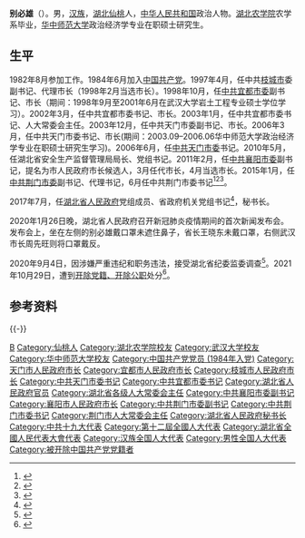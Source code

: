 '''别必雄'''（{{bd|1962年|1月||catIdx=Bie别}}）。男，[[汉族|汉族]]，[[湖北|湖北]][[仙桃市|仙桃]]人，[[中华人民共和国|中华人民共和国]]政治人物。[[湖北农学院|湖北农学院]]农学系毕业，[[华中师范大学|华中师范大学]]政治经济学专业在职硕士研究生。

== 生平 ==
1982年8月参加工作。1984年6月加入[[中国共产党|中国共产党]]。1997年4月，任中共[[枝城市|枝城市]]委副书记、代理市长（1998年2月当选市长）。1998年10月，任[[中共宜都市委|中共宜都市委]]副书记、市长（期间：1998年9月至2001年6月在武汉大学岩土工程专业硕士学位学习）。2002年3月，任中共宜都市委书记、市长。2003年1月，任中共宜都市委书记、人大常委会主任。2003年12月，任中共天门市委副书记、市长。2006年3月，任中共天门市委书记、市长(期间：2003.09–2006.06华中师范大学政治经济学专业在职硕士研究生学习)。2006年6月，任[[中共天门市委|中共天门市委]]书记。2010年5月，任湖北省安全生产监督管理局局长、党组书记。2011年2月，任[[中共襄阳市委|中共襄阳市委]]副书记，提名为市人民政府市长候选人，3月任代市长，4月当选市长。2015年1月，任[[中共荆门市委|中共荆门市委]]副书记、代理书记，6月任中共荆门市委书记<ref>{{cite news|title=我市召开领导干部大会 宣布省委关于荆门市委主要领导调整决定|url=http://www.jingmen.gov.cn/zwgk/zwdt/zwyw/201501/t20150126_153936.shtml|newspaper=荆门市人民政府|date=2015-01-26|access-date=2015-03-14|archive-url=https://web.archive.org/web/20150402090701/http://www.jingmen.gov.cn/zwgk/zwdt/zwyw/201501/t20150126_153936.shtml|archive-date=2015-04-02|dead-url=yes}}</ref><ref>{{cite news|title=全国人大代表信息-别斯雄|url=http://210.82.31.1:8084/delegate/viewDelegate.action?dbid=200812158984|accessdate=2015-03-14|newspaper=全国人大网|archive-url=https://web.archive.org/web/20150402091444/http://www.npc.gov.cn/delegate/viewDelegate.action?dbid=200812158984|archive-date=2015-04-02|dead-url=yes}}</ref><ref>{{cite web|url=http://www.thepaper.cn/newsDetail_forward_1337351|title=湖北荆门市委代书记别必雄“扶正”，前任万勇已任武汉市长|publisher=澎湃新闻|accessdate=2016-07-01|archive-date=2017-12-08|archive-url=https://web.archive.org/web/20171208100120/http://www.thepaper.cn/newsDetail_forward_1337351|dead-url=no}}</ref>。

2017年7月，任[[湖北省人民政府|湖北省人民政府]]党组成员、省政府机关党组书记<ref>{{Cite web |url=http://district.ce.cn/newarea/sddy/201707/18/t20170718_24280724.shtml |title=荆门市委书记别必雄出任湖北省政府党组成员(简历) |accessdate=2017-07-18 |archive-date=2017-12-01 |archive-url=https://web.archive.org/web/20171201035541/http://district.ce.cn/newarea/sddy/201707/18/t20170718_24280724.shtml |dead-url=no }}</ref>，秘书长。

2020年1月26日晚，湖北省人民政府召开新冠肺炎疫情期间的首次新闻发布会。发布会上，坐在左侧的别必雄戴口罩未遮住鼻子，省长王晓东未戴口罩，右侧武汉市长周先旺则将口罩戴反。

2020年9月4日，因涉嫌严重违纪和职务违法，接受湖北省纪委监委调查<ref>{{Cite web|title=湖北省政府秘书长别必雄涉嫌严重违纪和职务违法被查-中新网|url=http://www.chinanews.com/gn/2020/09-04/9282636.shtml|accessdate=2020-09-04|work=www.chinanews.com|archive-date=2020-10-22|archive-url=https://web.archive.org/web/20201022093731/http://www.chinanews.com/gn/2020/09-04/9282636.shtml|dead-url=no}}</ref>。2021年10月29日，遭到[[双开|开除党籍、开除公职]]处分<ref>{{Cite web|url=https://www.ccdi.gov.cn/yaowen/202110/t20211029_253200.html|title=湖北省政府原党组成员、秘书长别必雄被开除党籍和公职|work=中央纪委国家监委网站|accessdate=2021-10-30|archive-date=2021-11-04|archive-url=https://web.archive.org/web/20211104044346/https://www.ccdi.gov.cn/yaowen/202110/t20211029_253200.html|dead-url=no}}</ref>。

== 参考资料 ==
{{reflist}}

{{-}}
{{start box}}
{{s-gov|prc}}
{{s-before|[[王祥喜|王祥喜]]}}
{{s-title|[[湖北省人民政府|湖北省人民政府]]秘书长|2017年7月－2020年9月}}
{{s-after|[[蔚盛斌|蔚盛斌]]}}
{{s-before|[[李新华|李新华]]}}
{{s-title|[[襄阳市人民政府|襄阳市人民政府]]市长|2011年3月－2015年1月}}
{{s-after|[[秦军|秦军]]}}
{{s-ppo|cpc}}
{{s-before|[[万勇|万勇]]}}
{{s-title|[[中国共产党荆门市委员会|中国共产党荆门市委员会]]书记|2015年1月－2017年11月}}
{{s-after|[[张爱国_(1962年)|张爱国]]}}
{{end box}}

{{中共十九大以来的反腐败工作}}

{{Authority control}}
{{DEFAULTSORT:Bie别}}
[[Category:别姓|B]]
[[Category:仙桃人|Category:仙桃人]]
[[Category:湖北农学院校友|Category:湖北农学院校友]]
[[Category:武汉大学校友|Category:武汉大学校友]]
[[Category:华中师范大学校友|Category:华中师范大学校友]]
[[Category:中国共产党党员_(1984年入党)|Category:中国共产党党员 (1984年入党)]]
[[Category:天门市人民政府市长|Category:天门市人民政府市长]]
[[Category:宜都市人民政府市长|Category:宜都市人民政府市长]]
[[Category:枝城市人民政府市长|Category:枝城市人民政府市长]]
[[Category:中共天门市委书记|Category:中共天门市委书记]]
[[Category:中共宜都市委书记|Category:中共宜都市委书记]]
[[Category:湖北省人民政府官员|Category:湖北省人民政府官员]]
[[Category:湖北省各级人大常委会主任|Category:湖北省各级人大常委会主任]]
[[Category:中共襄阳市委副书记|Category:中共襄阳市委副书记]]
[[Category:襄阳市人民政府市长|Category:襄阳市人民政府市长]]
[[Category:中共荆门市委副书记|Category:中共荆门市委副书记]]
[[Category:中共荆门市委书记|Category:中共荆门市委书记]]
[[Category:荆门市人大常委会主任|Category:荆门市人大常委会主任]]
[[Category:湖北省人民政府秘书长|Category:湖北省人民政府秘书长]]
[[Category:中共十九大代表|Category:中共十九大代表]]
[[Category:第十二屆全國人大代表|Category:第十二屆全國人大代表]]
[[Category:湖北省全國人民代表大會代表|Category:湖北省全國人民代表大會代表]]
[[Category:汉族全国人大代表|Category:汉族全国人大代表]]
[[Category:男性全国人大代表|Category:男性全国人大代表]]
[[Category:被开除中国共产党党籍者|Category:被开除中国共产党党籍者]]